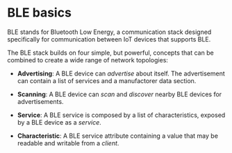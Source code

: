 # BLE basics

BLE stands for Bluetooth Low Energy, a communication stack designed specifically for communication between IoT devices
that supports BLE.

The BLE stack builds on four simple, but powerful, concepts that can be combined to create a wide range of network topologies:

- **Advertising**: A BLE device can _advertise_ about itself. The advertisement can contain a list of services and a manufactorer data section.

- **Scanning**: A BLE device can _scan_ and _discover_ nearby BLE devices for advertisements.

- **Service**: A BLE service is composed by a list of characteristics, exposed by a BLE device as a _service_.

- **Characteristic**: A BLE service attribute containing a value that may be readable and writable from a _client_.
